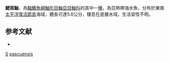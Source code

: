 {{Speciesbox
| taxon = Scorpaena pascuensis
| status = NE
| status_system = IUCN3.1
| binomial_authority =  [[Eschmeyer|Eschmeyer]] & [[Allen|Allen]], 1971 
| synonyms = *''Synanceia papillosus, Schneider & Forster, 1801''
*''Helicolenus papillosus, Schneider & Forster, 1801''
*''Scorpaena papillosus, Schneider & Forster, 1801''
}}

'''鰓斑鮋'''，為[[輻鰭魚綱|輻鰭魚綱]][[鮋形目|鮋形目]][[鮋亞目|鮋亞目]][[鮋科|鮋科]]的其中一[[種|種]]，為亞熱帶海水魚，分布於東南[[太平洋|太平洋]][[復活節島|復活節島]]海域，體長可達5.6公分，棲息在底層水域，生活習性不明。

==参考文献==
*{{FishBase_species|genus=Scorpaena|species=pascuensis|year=2014|month=7}}

{{taxonbar}}
[[Category:1971年描述的鱼类|S]]
[[Category:鮋屬|pascuensis]]